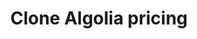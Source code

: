 ---
title: "Clone Algolia pricing"
description:
  "Replicate Algolia's pay-as-you-go pricing model with Lago."
---